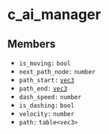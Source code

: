 # c_ai_manager

## Members
- `is_moving:` `bool`
- `next_path_node:` `number`
- `path_start:` [`vec3`](/structs/vec3)
- `path_end:` [`vec3`](/structs/vec3)
- `dash_speed:` `number`
- `is_dashing:` `bool`
- `velocity:` `number`
- `path:` `table<vec3>`
